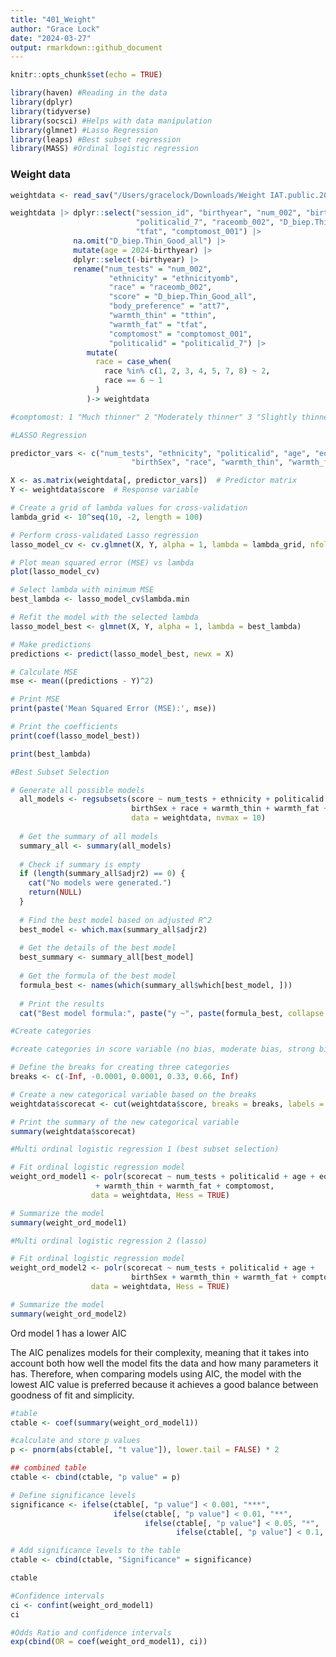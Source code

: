 ```yaml
---
title: "401_Weight"
author: "Grace Lock"
date: "2024-03-27"
output: rmarkdown::github_document
---
```


```r
knitr::opts_chunk$set(echo = TRUE)
```

```r
library(haven) #Reading in the data
library(dplyr)
library(tidyverse)
library(socsci) #Helps with data manipulation
library(glmnet) #Lasso Regression
library(leaps) #Best subset regression
library(MASS) #Ordinal logistic regression
```

### Weight data 

```r
weightdata <- read_sav("/Users/gracelock/Downloads/Weight IAT.public.2023.sav")
```

```r
weightdata |> dplyr::select("session_id", "birthyear", "num_002", "birthSex", "ethnicityomb", "edu",
                            "politicalid_7", "raceomb_002", "D_biep.Thin_Good_all", "att7", "tthin", 
                            "tfat", "comptomost_001") |>
              na.omit("D_biep.Thin_Good_all") |>
              mutate(age = 2024-birthyear) |> 
              dplyr::select(-birthyear) |> 
              rename("num_tests" = "num_002",
                      "ethnicity" = "ethnicityomb",
                      "race" = "raceomb_002",
                      "score" = "D_biep.Thin_Good_all",
                      "body_preference" = "att7",
                      "warmth_thin" = "tthin",
                      "warmth_fat" = "tfat",
                      "comptomost" = "comptomost_001",
                      "politicalid" = "politicalid_7") |>
                 mutate(
                   race = case_when(
                     race %in% c(1, 2, 3, 4, 5, 7, 8) ~ 2,
                     race == 6 ~ 1
                   )
                 )-> weightdata

#comptomost: 1 "Much thinner" 2 "Moderately thinner" 3 "Slightly thinner" 4 "About the same" 5 "Slightly heavier" 6 "Moderately heavier" 7 "Much heavier"
```

```r
#LASSO Regression

predictor_vars <- c("num_tests", "ethnicity", "politicalid", "age", "edu", 
                           "birthSex", "race", "warmth_thin", "warmth_fat", "comptomost")

X <- as.matrix(weightdata[, predictor_vars])  # Predictor matrix
Y <- weightdata$score  # Response variable

# Create a grid of lambda values for cross-validation
lambda_grid <- 10^seq(10, -2, length = 100)

# Perform cross-validated Lasso regression
lasso_model_cv <- cv.glmnet(X, Y, alpha = 1, lambda = lambda_grid, nfolds = 10)

# Plot mean squared error (MSE) vs lambda
plot(lasso_model_cv)

# Select lambda with minimum MSE
best_lambda <- lasso_model_cv$lambda.min

# Refit the model with the selected lambda
lasso_model_best <- glmnet(X, Y, alpha = 1, lambda = best_lambda)

# Make predictions
predictions <- predict(lasso_model_best, newx = X)

# Calculate MSE
mse <- mean((predictions - Y)^2)

# Print MSE
print(paste('Mean Squared Error (MSE):', mse))

# Print the coefficients
print(coef(lasso_model_best))

print(best_lambda)
```

```r
#Best Subset Selection

# Generate all possible models
  all_models <- regsubsets(score ~ num_tests + ethnicity + politicalid + age + edu + 
                           birthSex + race + warmth_thin + warmth_fat + comptomost, 
                           data = weightdata, nvmax = 10)
  
  # Get the summary of all models
  summary_all <- summary(all_models)
  
  # Check if summary is empty
  if (length(summary_all$adjr2) == 0) {
    cat("No models were generated.")
    return(NULL)
  }
  
  # Find the best model based on adjusted R^2
  best_model <- which.max(summary_all$adjr2)
  
  # Get the details of the best model
  best_summary <- summary_all[best_model]
  
  # Get the formula of the best model
  formula_best <- names(which(summary_all$which[best_model, ]))
  
  # Print the results
  cat("Best model formula:", paste("y ~", paste(formula_best, collapse = " + ")), "\n")
```


```r
#Create categories

#create categories in score variable (no bias, moderate bias, strong bias)

# Define the breaks for creating three categories
breaks <- c(-Inf, -0.0001, 0.0001, 0.33, 0.66, Inf)

# Create a new categorical variable based on the breaks
weightdata$scorecat <- cut(weightdata$score, breaks = breaks, labels = c("Opposite", "None", "Low", "Medium", "High"))

# Print the summary of the new categorical variable
summary(weightdata$scorecat)
```

```r
#Multi ordinal logistic regression 1 (best subset selection)

# Fit ordinal logistic regression model
weight_ord_model1 <- polr(scorecat ~ num_tests + politicalid + age + edu + birthSex + race 
                   + warmth_thin + warmth_fat + comptomost,
                  data = weightdata, Hess = TRUE)

# Summarize the model
summary(weight_ord_model1)
```

```r
#Multi ordinal logistic regression 2 (lasso)

# Fit ordinal logistic regression model
weight_ord_model2 <- polr(scorecat ~ num_tests + politicalid + age + 
                           birthSex + warmth_thin + warmth_fat + comptomost, 
                  data = weightdata, Hess = TRUE)

# Summarize the model
summary(weight_ord_model2)
```

Ord model 1 has a lower AIC

The AIC penalizes models for their complexity, meaning that it takes into account both how well the model fits the data and how many parameters it has. Therefore, when comparing models using AIC, the model with the lowest AIC value is preferred because it achieves a good balance between goodness of fit and simplicity.

```r
#table 
ctable <- coef(summary(weight_ord_model1))

#calculate and store p values
p <- pnorm(abs(ctable[, "t value"]), lower.tail = FALSE) * 2

## combined table
ctable <- cbind(ctable, "p value" = p)

# Define significance levels
significance <- ifelse(ctable[, "p value"] < 0.001, "***",
                       ifelse(ctable[, "p value"] < 0.01, "**",
                              ifelse(ctable[, "p value"] < 0.05, "*",
                                     ifelse(ctable[, "p value"] < 0.1, ".",""))))

# Add significance levels to the table
ctable <- cbind(ctable, "Significance" = significance)

ctable
```

```r
#Confidence intervals 
ci <- confint(weight_ord_model1)
ci
```

```r
#Odds Ratio and confidence intervals 
exp(cbind(OR = coef(weight_ord_model1), ci))
```








